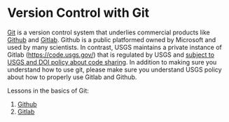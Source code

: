 # Version Control with Git

[Git](https://git-scm.com/) is a version control system that underlies commercial products like [Github](https://github.com/) and [Gitlab](https://about.gitlab.com/). Github is a public platformed owned by Microsoft and used by many scientists. In contrast, USGS maintains a private instance of Gitlab (<https://code.usgs.gov/>) that is regulated by USGS and [subject to USGS and DOI policy about code sharing](https://doimspp.sharepoint.com/sites/ocio-DOI-GitHub-Enterprise/SitePages/Home.aspx). In addition to making sure you understand how to use git, please make sure you understand USGS policy about how to properly use Gitlab and Github.

Lessons in the basics of Git:

1.  [Github](https://docs.github.com/en/get-started/start-your-journey/hello-world)
2.  [Gitlab](https://docs.gitlab.com/ee/tutorials/learn_git.html)
